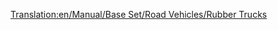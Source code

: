 [[Translation:en/Manual/Base Set/Road Vehicles/Rubber Trucks]]
{{hu/Navbox Közúti járművek}}
{{hu/Közúti járművek|name     = Balogh gumiszállító
  |img      =en/Balogh Rubber Truck.png|price    = £4,797 ($9,594) 
  |speed    = 30 mph (48 km/h)
  |annual   = £421 ($842)
  |designed = 1936
  |life     = 15
  |capacity = 17,000 liter [[hu/Manual/Base Set/Cargos/Gumi|gumi]]
}}
{{hu/Közúti járművek|name     = Uhl gumiszállító
  |img      =en/Uhl Rubber Truck.png|price    = £6,027 ($12,054)
  |speed    = 55 mph (88 km/h)
  |annual   = £787 ($1,574)
  |designed = 1977
  |life     = 15
  |capacity = 19,000 liter [[hu/Manual/Base Set/Cargos/Gumi|gumi]]
}}
{{hu/Közúti járművek|name     = RMT gumiszállító
  |img      =en/RMT Rubber Truck.png|price    = £6,437 ($12,874) 
  |speed    = 70 mph (112 km/h)
  |annual   = £1,125 ($2,250)
  |designed = 2011
  |life     = 15
  |capacity = 22,000 liter [[hu/Manual/Base Set/Cargos/Gumi|gumi]]
}}
